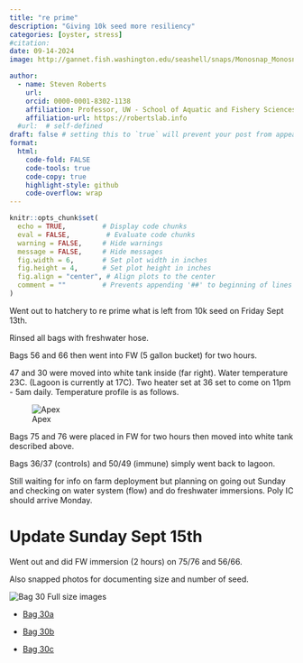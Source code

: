 ```yaml
---
title: "re prime"
description: "Giving 10k seed more resiliency"
categories: [oyster, stress]
#citation: 
date: 09-14-2024
image: http://gannet.fish.washington.edu/seashell/snaps/Monosnap_Monosnap_2024-09-14_12-28-40.png # finding a good image

author:
  - name: Steven Roberts
    url: 
    orcid: 0000-0001-8302-1138
    affiliation: Professor, UW - School of Aquatic and Fishery Sciences
    affiliation-url: https://robertslab.info
  #url:  # self-defined
draft: false # setting this to `true` will prevent your post from appearing on your listing page until you're ready!
format:
  html:
    code-fold: FALSE
    code-tools: true
    code-copy: true
    highlight-style: github
    code-overflow: wrap
---
```


```r
knitr::opts_chunk$set(
  echo = TRUE,         # Display code chunks
  eval = FALSE,         # Evaluate code chunks
  warning = FALSE,     # Hide warnings
  message = FALSE,     # Hide messages
  fig.width = 6,       # Set plot width in inches
  fig.height = 4,      # Set plot height in inches
  fig.align = "center", # Align plots to the center
  comment = ""         # Prevents appending '##' to beginning of lines in code analyses
)
```

Went out to hatchery to re prime what is left from 10k seed on Friday Sept 13th.

Rinsed all bags with freshwater hose.

Bags 56 and 66 then went into FW (5 gallon bucket) for two hours.

47 and 30 were moved into white tank inside (far right). Water temperature 23C. (Lagoon is currently at 17C). Two heater set at 36 set to come on 11pm - 5am daily. Temperature profile is as follows.

![Apex](http://gannet.fish.washington.edu/seashell/snaps/Monosnap_APEX_Fusion_2024-09-14_12-34-03.png)

Bags 75 and 76 were placed in FW for two hours then moved into white tank described above. 

Bags 36/37 (controls) and 50/49 (immune) simply went back to lagoon.

Still waiting for info on farm deployment but planning on going out Sunday and checking on water system (flow) and do freshwater immersions. Poly IC should arrive Monday. 


# Update Sunday Sept 15th

Went out and did FW immersion (2 hours) on 75/76 and 56/66.

Also snapped photos for documenting size and number of seed. 

![Bag 30](http://gannet.fish.washington.edu/seashell/snaps/Monosnap_IMG_6967.png_2024-09-15_18-49-37.png)
Full size images

- [Bag 30a](http://gannet.fish.washington.edu/seashell/snaps/IMG_6967.png)

- [Bag 30b](http://gannet.fish.washington.edu/seashell/snaps/IMG_6968.png)

- [Bag 30c](http://gannet.fish.washington.edu/seashell/snaps/IMG_6969.png)
